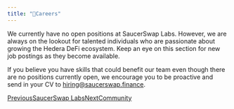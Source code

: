 ```yaml
---
title: "👔Careers"
---
```



We currently have no open positions at SaucerSwap Labs. However, we are always on the lookout for talented individuals who are passionate about growing the Hedera DeFi ecosystem. Keep an eye on this section for new job postings as they become available.

If you believe you have skills that could benefit our team even though there are no positions currently open, we encourage you to be proactive and send in your CV to [hiring@saucerswap.finance](mailto:hiring@saucerswap.finance).

[PreviousSaucerSwap Labs](/contributors/saucerswap-labs)[NextCommunity](/contributors/community)

